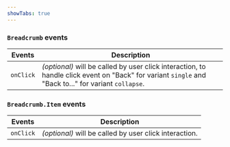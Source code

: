 ```yaml
---
showTabs: true
---
```


### `Breadcrumb` events

| Events    | Description                                                                                                                                          |
| --------- | ---------------------------------------------------------------------------------------------------------------------------------------------------- |
| `onClick` | _(optional)_ will be called by user click interaction, to handle click event on "Back" for variant `single` and "Back to..." for variant `collapse`. |

### `Breadcrumb.Item` events

| Events    | Description                                            |
| --------- | ------------------------------------------------------ |
| `onClick` | _(optional)_ will be called by user click interaction. |
